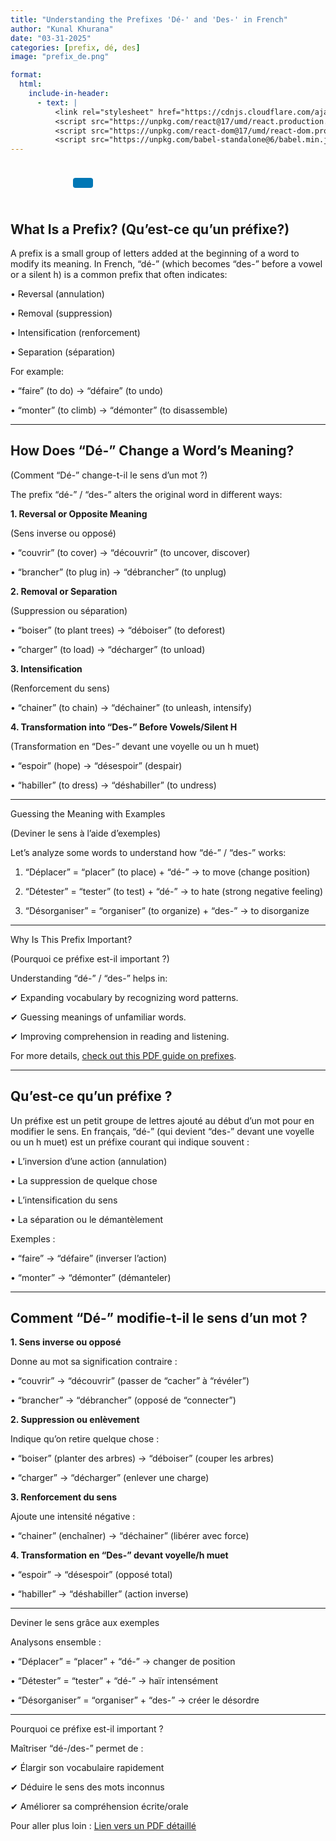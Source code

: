 ```yaml
---
title: "Understanding the Prefixes 'Dé-' and 'Des-' in French"
author: "Kunal Khurana"
date: "03-31-2025"
categories: [prefix, dé, des]
image: "prefix_de.png"

format:
  html:
    include-in-header:
      - text: |
          <link rel="stylesheet" href="https://cdnjs.cloudflare.com/ajax/libs/font-awesome/6.0.0/css/all.min.css">
          <script src="https://unpkg.com/react@17/umd/react.production.min.js"></script>
          <script src="https://unpkg.com/react-dom@17/umd/react-dom.production.min.js"></script>
          <script src="https://unpkg.com/babel-standalone@6/babel.min.js"></script>
---
```


::: {style="text-align: left; padding: 10px;"}
<a href="mailto:frenchwithkunal@gmail.com" target="_blank" style="margin: 0 10px; color: #000;"><i class="fas fa-envelope fa-lg"></i></a> <a href="https://www.instagram.com/frenchwithkunal" target="_blank" style="margin: 0 10px; color: #E1306C;"><i class="fab fa-instagram fa-lg"></i></a> <a href="https://frenchwithkunal.ca" target="_blank" style="margin: 0 10px; color: #0077b5;"><i class="fas fa-globe fa-lg"></i></a> <a href="https://whatsapp.com/channel/0029Vb57n2e7dmegpjYpyi3V" target="_blank" style="margin: 0 10px; color: #25D366;"><i class="fab fa-whatsapp fa-lg"></i></a> <button onclick="copyLink()" style="background-color: #0077b5; color: white; padding: 8px 16px; border: none; border-radius: 4px; cursor: pointer; margin-left: 10px;"> <i class="fas fa-copy"></i> </button> [Link copied!]{#copy-message style="margin-left: 10px; color: green; display: none;"}
:::





<div id="react-root"></div>
 <script type="text/babel">
 const ProfilePage = () => {
  const { useState, useEffect } = React;
  const [redirectCounter, setRedirectCounter] = useState(4);
  const [isRedirecting, setIsRedirecting] = useState(false);

  const isFrench = document.documentElement.lang === "fr";

  const translations = {
    noAccess: isFrench 
      ? "Vous n'avez pas accès à cette page."
      : "You don't have access to this page.",
    subscribe: isFrench
      ? "Veuillez vous abonner pour obtenir l'accès."
      : "Please subscribe to gain access.",
    redirecting: isFrench
      ? `Redirection vers la page d'abonnement dans ${redirectCounter} secondes...`
      : `Redirecting to subscription page in ${redirectCounter} seconds...`
  };

  const refreshToken = async () => {
    const storedRefreshToken = localStorage.getItem("refreshToken");

    if (!storedRefreshToken) {
      window.location.href = "/login.html";
      return null;
    }

    try {
      const response = await fetch("https://frenchwithkunal-cdf6ea3f88ce.herokuapp.com/api/v1/auth/refresh-token", {
        method: "POST",
        headers: {
          "Content-Type": "application/json",
        },
        body: JSON.stringify({ refreshToken: storedRefreshToken }),
      });

      if (!response.ok) {
        localStorage.removeItem("accessToken");
        localStorage.removeItem("refreshToken");
        window.location.href = "/login.html";
        return null;
      }

      const data = await response.json();
      localStorage.setItem("accessToken", data.accessToken);
      return data.accessToken;
    } catch (error) {
      localStorage.removeItem("accessToken");
      localStorage.removeItem("refreshToken");
      window.location.href = "/login.html";
      return null;
    }
  };

  const fetchWithAuth = async (url, options = {}) => {
    let accessToken = localStorage.getItem("accessToken");

    options.headers = {
      ...options.headers,
      Authorization: `Bearer ${accessToken}`,
      "Content-Type": "application/json",
    };

    let response = await fetch(url, options);

    if (response.status === 401) {
      console.log("Access token expired, attempting to refresh...");

      // Refresh token
      accessToken = await refreshToken();

      if (!accessToken) return null;

      options.headers.Authorization = `Bearer ${accessToken}`;
      response = await fetch(url, options);
    }

    return response.json();
  };

  const showNoAccessMessage = () => {
    setIsRedirecting(true);
    
    const noAccessMessage = `
      <div style="text-align: center; padding: 20px;">
        <h2>${translations.noAccess}</h2>
        <p>${translations.subscribe}</p>
        <p>${translations.redirecting}</p>
      </div>
    `;
    document.body.innerHTML = noAccessMessage;
    
    // Start countdown and redirect
    const redirectInterval = setInterval(() => {
      setRedirectCounter((prev) => {
        const newCounter = prev - 1;
        if (newCounter <= 0) {
          clearInterval(redirectInterval);
          window.location.href = "https://frenchwithkunal.ca/payment.html";
        }
        
        // Update the countdown text
        const countdownElement = document.querySelector('p:last-child');
        if (countdownElement) {
          countdownElement.textContent = isFrench
            ? `Redirection vers la page d'abonnement dans ${newCounter} secondes...`
            : `Redirecting to subscription page in ${newCounter} seconds...`;
        }
        
        return newCounter;
      });
    }, 1000);
  };

  useEffect(() => {
    const storedToken = localStorage.getItem('accessToken');

    if(!storedToken) {
      showNoAccessMessage();
    } else {
      const fetchData = async() => {
        const data = await fetchWithAuth("https://frenchwithkunal-cdf6ea3f88ce.herokuapp.com/api/v1/auth/me", {
          method: "POST",
        });

        if (data && data.data && data.data.hasAccess) {
          console.log(data);
        } else {
          showNoAccessMessage();
        }
      };
      fetchData();
    }
  }, []);

  return (
    <div></div>
  );
};

ReactDOM.render(
  <ProfilePage />,
  document.getElementById('react-root')
);
 </script>


::: {.content-visible when-profile="english"}


## What Is a Prefix? (Qu'est-ce qu'un préfixe?)

A prefix is a small group of letters added at the beginning of a word to modify its meaning. In French, "dé-" (which becomes "des-" before a vowel or a silent h) is a common prefix that often indicates:

•	Reversal (annulation)

•	Removal (suppression)

•	Intensification (renforcement)

•	Separation (séparation)

For example:

•	"faire" (to do) → "défaire" (to undo)

•	"monter" (to climb) → "démonter" (to disassemble)

---


## How Does "Dé-" Change a Word’s Meaning?

(Comment "Dé-" change-t-il le sens d'un mot ?)

The prefix "dé-" / "des-" alters the original word in different ways:

**1. Reversal or Opposite Meaning**

(Sens inverse ou opposé)

•	"couvrir" (to cover) → "découvrir" (to uncover, discover)

•	"brancher" (to plug in) → "débrancher" (to unplug)

**2. Removal or Separation**

(Suppression ou séparation)

•	"boiser" (to plant trees) → "déboiser" (to deforest)

•	"charger" (to load) → "décharger" (to unload)

**3. Intensification**

(Renforcement du sens)

•	"chainer" (to chain) → "déchainer" (to unleash, intensify)


**4. Transformation into "Des-" Before Vowels/Silent H**

(Transformation en "Des-" devant une voyelle ou un h muet)

•	"espoir" (hope) → "désespoir" (despair)

•	"habiller" (to dress) → "déshabiller" (to undress)

---


Guessing the Meaning with Examples

(Deviner le sens à l'aide d'exemples)

Let’s analyze some words to understand how "dé-" / "des-" works:

1.	"Déplacer" = "placer" (to place) + "dé-" → to move (change position)

2.	"Détester" = "tester" (to test) + "dé-" → to hate (strong negative feeling)

3.	"Désorganiser" = "organiser" (to organize) + "des-" → to disorganize

---


Why Is This Prefix Important?

(Pourquoi ce préfixe est-il important ?)


Understanding "dé-" / "des-" helps in:

✔ Expanding vocabulary by recognizing word patterns.

✔ Guessing meanings of unfamiliar words.

✔ Improving comprehension in reading and listening.

For more details, [check out this PDF guide on prefixes](https://drive.google.com/file/d/1es2IvKr201MboiXCbjzBIAvbxQsQmJVZ/view?usp=drive_link).


---


:::



::: {.content-visible when-profile="french"}



## Qu'est-ce qu'un préfixe ?

Un préfixe est un petit groupe de lettres ajouté au début d'un mot pour en modifier le sens. En français, "dé-" (qui devient "des-" devant une voyelle ou un h muet) est un préfixe courant qui indique souvent :

•	L'inversion d'une action (annulation)

•	La suppression de quelque chose

•	L'intensification du sens

•	La séparation ou le démantèlement

Exemples :

•	"faire" → "défaire" (inverser l'action)

•	"monter" → "démonter" (démanteler)

---

## Comment "Dé-" modifie-t-il le sens d'un mot ?

**1. Sens inverse ou opposé**

Donne au mot sa signification contraire :

•	"couvrir" → "découvrir" (passer de "cacher" à "révéler")

•	"brancher" → "débrancher" (opposé de "connecter")


**2. Suppression ou enlèvement**

Indique qu'on retire quelque chose :

•	"boiser" (planter des arbres) → "déboiser" (couper les arbres)

•	"charger" → "décharger" (enlever une charge)

**3. Renforcement du sens**

Ajoute une intensité négative :

•	"chainer" (enchaîner) → "déchainer" (libérer avec force)


**4. Transformation en "Des-" devant voyelle/h muet**

•	"espoir" → "désespoir" (opposé total)

•	"habiller" → "déshabiller" (action inverse)

---

Deviner le sens grâce aux exemples

Analysons ensemble :

•	"Déplacer" = "placer" + "dé-" → changer de position

•	"Détester" = "tester" + "dé-" → haïr intensément

•	"Désorganiser" = "organiser" + "des-" → créer le désordre

---

Pourquoi ce préfixe est-il important ?

Maîtriser "dé-/des-" permet de :

✔ Élargir son vocabulaire rapidement

✔ Déduire le sens des mots inconnus

✔ Améliorer sa compréhension écrite/orale

Pour aller plus loin : [Lien vers un PDF détaillé](https://drive.google.com/file/d/1es2IvKr201MboiXCbjzBIAvbxQsQmJVZ/view?usp=drive_link)


:::